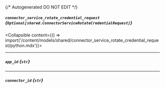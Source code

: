 {/* Autogenerated DO NOT EDIT  */}

##### `connector_service_rotate_credential_request` *{`Optional[shared.ConnectorServiceRotateCredentialRequest]`}*
<Collapsible content={() => import('/content/models/shared/connector_service_rotate_credential_request/python.mdx')}>
</Collapsible>

---
##### `app_id` *{`str`}*

---
##### `connector_id` *{`str`}*

